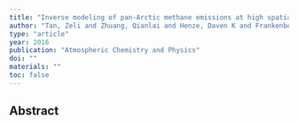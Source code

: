 ```yaml
---
title: "Inverse modeling of pan-Arctic methane emissions at high spatial resolution: what can we learn from assimilating satellite retrievals and using different process-based wetland and lake biogeochemical models?"
author: "Tan, Zeli and Zhuang, Qianlai and Henze, Daven K and Frankenberg, Christian and Dlugokencky, Ed and Sweeney, Colm and Turner, Alexander J and Sasakawa, Motoki and Machida, Toshinobu"
type: "article"
year: 2016
publication: "Atmospheric Chemistry and Physics"
doi: ""
materials: ""
toc: false
---
```


## Abstract

